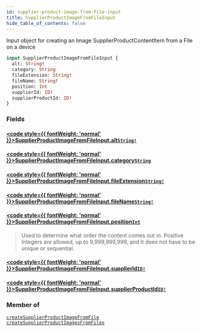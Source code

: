 ```yaml
---
id: supplier-product-image-from-file-input
title: SupplierProductImageFromFileInput
hide_table_of_contents: false
---
```








Input object for creating an Image SupplierProductContentItem from a File on a device

```graphql
input SupplierProductImageFromFileInput {
  alt: String!
  category: String
  fileExtension: String!
  fileName: String!
  position: Int
  supplierId: ID!
  supplierProductId: ID!
}
```


### Fields

#### [<code style={{ fontWeight: 'normal' }}>SupplierProductImageFromFileInput.<b>alt</b></code>](#)<Bullet />[`String!`](/supply/api/graphql-admin/reference/scalars/string) <Badge class="secondary" text="non-null"/> <Badge class="secondary" text="scalar"/>
> 
> 

#### [<code style={{ fontWeight: 'normal' }}>SupplierProductImageFromFileInput.<b>category</b></code>](#)<Bullet />[`String`](/supply/api/graphql-admin/reference/scalars/string) <Badge class="secondary" text="scalar"/>
> 
> 

#### [<code style={{ fontWeight: 'normal' }}>SupplierProductImageFromFileInput.<b>fileExtension</b></code>](#)<Bullet />[`String!`](/supply/api/graphql-admin/reference/scalars/string) <Badge class="secondary" text="non-null"/> <Badge class="secondary" text="scalar"/>
> 
> 

#### [<code style={{ fontWeight: 'normal' }}>SupplierProductImageFromFileInput.<b>fileName</b></code>](#)<Bullet />[`String!`](/supply/api/graphql-admin/reference/scalars/string) <Badge class="secondary" text="non-null"/> <Badge class="secondary" text="scalar"/>
> 
> 

#### [<code style={{ fontWeight: 'normal' }}>SupplierProductImageFromFileInput.<b>position</b></code>](#)<Bullet />[`Int`](/supply/api/graphql-admin/reference/scalars/int) <Badge class="secondary" text="scalar"/>
> Used to determine what order the content comes out in.
Positive Integers are allowed, up to 9,999,999,999, and it does not have to be unique or sequential.
> 

#### [<code style={{ fontWeight: 'normal' }}>SupplierProductImageFromFileInput.<b>supplierId</b></code>](#)<Bullet />[`ID!`](/supply/api/graphql-admin/reference/scalars/id) <Badge class="secondary" text="non-null"/> <Badge class="secondary" text="scalar"/>
> 
> 

#### [<code style={{ fontWeight: 'normal' }}>SupplierProductImageFromFileInput.<b>supplierProductId</b></code>](#)<Bullet />[`ID!`](/supply/api/graphql-admin/reference/scalars/id) <Badge class="secondary" text="non-null"/> <Badge class="secondary" text="scalar"/>
> 
> 



### Member of

[`createSupplierProductImageFromFile`](/supply/api/graphql-admin/reference/mutations/create-supplier-product-image-from-file)  <Badge class="secondary" text="mutation"/><Bullet />[`createSupplierProductImagesFromFiles`](/supply/api/graphql-admin/reference/mutations/create-supplier-product-images-from-files)  <Badge class="secondary" text="mutation"/>



